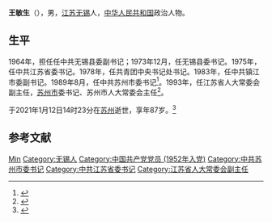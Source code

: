 '''王敏生'''（{{bd|1934年||2021年|1月12日|catIdx=Wang王}}），男，[[江苏|江苏]][[无锡|无锡]]人，[[中华人民共和国|中华人民共和国]]政治人物。

== 生平 ==
1964年，担任任中共无锡县委副书记；1973年12月，任无锡县委书记。1975年，任中共江苏省委书记。1978年，任共青团中央书记处书记。1983年，任中共镇江市委副书记。1989年8月，任中共苏州市委书记<ref>{{cite news|title=苏州人大代表团到澳洋集团调研|url=http://12365.ce.cn/zlpd/jsxx/201402/19/t20140219_1409931.shtml|accessdate=2014-06-29|newspaper=中国质量网|archive-date=2016-03-04|archive-url=https://web.archive.org/web/20160304133646/http://12365.ce.cn/zlpd/jsxx/201402/19/t20140219_1409931.shtml|dead-url=no}}</ref>。1993年，任江苏省人大常委会副主任，[[苏州市|苏州市]]委书记、苏州市人大常委会主任<ref>{{cite news|title=原苏州市委书记王敏生一行来我镇视察关工工作|url=http://www.nf.zjg.gov.cn/Article/ShowArticle.asp?ArticleID=1464|accessdate=2014-06-29|newspaper=张家港市信息网络中心}}{{dead link|date=2018年3月 |bot=InternetArchiveBot |fix-attempted=yes }}</ref>。

于2021年1月12日14时23分在[[苏州|苏州]]逝世，享年87岁。<ref>{{cite web |title=王敏生同志逝世 |url=http://xh.xhby.net/pc/con/202101/13/content_877656.html |publisher=新华日报 |date=2021-01-13 |access-date=2021-01-13 |archive-date=2021-01-15 |archive-url=https://web.archive.org/web/20210115063150/http://xh.xhby.net/pc/con/202101/13/content_877656.html |dead-url=no }}</ref>

== 参考文献 ==
{{reflist}}

{{s-start}}
{{s-ppo}}
{{s-bef|before=[[高德正|高德正]]}}
{{s-ttl|title=[[中国共产党苏州市委员会|中国共产党苏州市委员会]]书记|years=1989年－1994年}}
{{s-aft|after=[[杨晓堂|杨晓堂]]}}
{{s-end}}

{{中国政治人物小作品}}
{{团中央书记处书记}}

{{Authority control}}
{{DEFAULTSORT:Wang王}}
[[Category:王姓|Min]]
[[Category:无锡人|Category:无锡人]]
[[Category:中国共产党党员_(1952年入党)|Category:中国共产党党员 (1952年入党)]]
[[Category:中共苏州市委书记|Category:中共苏州市委书记]]
[[Category:中共江苏省委书记|Category:中共江苏省委书记]]
[[Category:江苏省人大常委会副主任|Category:江苏省人大常委会副主任]]